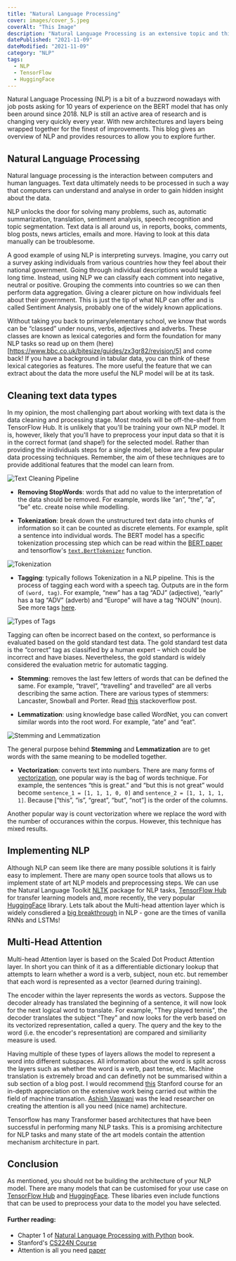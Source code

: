 ```yaml
---
title: "Natural Language Processing"
cover: images/cover_5.jpeg
coverAlt: "This Image"
description: "Natural Language Processing is an extensive topic and this blog tries to summarise it."
datePublished: "2021-11-09"
dateModified: "2021-11-09"
category: "NLP"
tags:
  - NLP
  - TensorFlow
  - HuggingFace
---
```


<!-- markdownlint-disable-->

Natural Language Processing (NLP) is a bit of a buzzword nowadays with job posts asking for 10 years of experience on the BERT model that has only been around since 2018. NLP is still an active area of research and is changing very quickly every year. With new architectures and layers being wrapped together for the finest of improvements. This blog gives an overview of NLP and provides resources to allow you to explore further.


## Natural Language Processing

Natural language processing is the interaction between computers and human languages. Text data ultimately needs to be processed in such a way that computers can understand and analyse in order to gain hidden insight about the data. 

NLP unlocks the door for solving many problems, such as, automatic summarization, translation, sentiment analysis, speech recognition and topic segmentation. Text data is all around us, in reports, books, comments, blog posts, news articles, emails and more. Having to look at this data manually can be troublesome. 

A good example of using NLP is interpreting surveys. Imagine, you carry out a survey asking individuals from various countries how they feel about their national government. Going through individual descriptions would take a long time. Instead, using NLP we can classify each comment into negative, neutral or positive. Grouping the comments into countries so we can then perform data aggregation. Giving a clearer picture on how individuals feel about their government. This is just the tip of what NLP can offer and is called Sentiment Analysis, probably one of the widely known applications.

Without taking you back to primary/elementary school, we know that words can be “classed” under nouns, verbs, adjectives and adverbs. These classes are known as lexical categories and form the foundation for many NLP tasks so read up on them (here)[https://www.bbc.co.uk/bitesize/guides/zx3gr82/revision/5] and come back! If you have a background in tabular data, you can think of these lexical categories as features. The more useful the feature that we can extract about the data the more useful the NLP model will be at its task.


## Cleaning text data types

In my opinion, the most challenging part about working with text data is the data cleaning and processing stage. Most models will be off-the-shelf from TensorFlow Hub. It is unlikely that you'll be training your own NLP model. It is, however, likely that you'll have to preprocess your input data so that it is in the correct format (and shape!) for the selected model. Rather than providing the inidividuals steps for a single model, below are a few popular data processing techniques. Remember, the aim of these techniques are to provide additional features that the model can learn from.

![Text Cleaning Pipeline](./images/natural-language-processing/text-pipeline.png)

- **Removing StopWords**: words that add no value to the interpretation of the data should be removed. For example, words like “an”, “the”, “a”, “be” etc. create noise while modelling. 

- **Tokenization**: break down the unstructured text data into chunks of information so it can be counted as discrete elements. For example, split a sentence into individual words. The BERT model has a specific tokenization processing step which can be read within the [BERT paper](https://arxiv.org/abs/1810.04805) and tensorflow's [`text.BertTokenizer`](https://www.tensorflow.org/text/api_docs/python/text/BertTokenizer) function.

![Tokenization](./images/natural-language-processing/tokenization.jpeg)

- **Tagging**: typically follows Tokenization in a NLP pipeline. This is the process of tagging each word with a speech tag. Outputs are in the form of `(word, tag)`. For example, “new” has a tag “ADJ” (adjective), “early” has a tag “ADV” (adverb) and “Europe” will have a tag “NOUN” (noun). See more tags [here](http://www.nltk.org/book/ch05.html#tab-universal-tagset).


![Types of Tags](./images/natural-language-processing/types-of-tagging.jpeg)

Tagging can often be incorrect based on the context, so performance is evaluated based on the gold standard test data. The gold standard test data is the “correct” tag as classified by a human expert – which could be incorrect and have biases. Nevertheless, the gold standard is widely considered the evaluation metric for automatic tagging.


- **Stemming**: removes the last few letters of words that can be defined the same. For example, “travel”, “travelling” and travelled” are all verbs describing the same action. There are various types of stemmers: Lancaster, Snowball and Porter. Read [this](https://stackoverflow.com/a/11210358) stackoverflow post.

- **Lemmatization**: using knowledge base called WordNet, you can convert similar words into the root word. For example, “ate” and “eat”.

![Stemming and Lemmatization](./images/natural-language-processing/stemming-vs-lemmatization.png)

The general purpose behind **Stemming** and **Lemmatization** are to get words with the same meaning to be modelled together. 

- **Vectorization**: converts text into numbers. There are many forms of [vectorization](https://www.oreilly.com/library/view/applied-text-analysis/9781491963036/ch04.html), one popular way is the bag of words technique. For example, the sentences “this is great.” and “but this is not great” would become `sentence_1 = [1, 1, 1, 0, 0]` and `sentence_2 = [1, 1, 1, 1, 1]`. Because [“this”, “is”, “great”, “but”, “not”] is the order of the columns. 

Another popular way is count vectorization where we replace the word with the number of occurances within the corpus. However, this technique has mixed results.


## Implementing NLP 

Although NLP can seem like there are many possible solutions it is fairly easy to implement. There are many open source tools that allows us to implement state of art NLP models and preprocessing steps. We can use the Natural Language Toolkit [NLTK](https://www.nltk.org/) package for NLP tasks, [TensorFlow Hub](https://www.tensorflow.org/hub) for transfer learning models and, more recently, the very popular [HuggingFace](https://huggingface.co/) library. Lets talk about the Multi-head attention layer which is widely consdiered a [big breakthrough](https://paperswithcode.com/method/multi-head-attention) in NLP - gone are the times of vanilla RNNs and LSTMs! 


## Multi-Head Attention

Multi-head Attention layer is based on the Scaled Dot Product Attention layer. In short you can think of it as a differentiable dictionary lookup that attempts to learn whether a word is a verb, subject, noun etc. but remember that each word is represented as a vector (learned during training).

The encoder within the layer represents the words as vectors. Suppose the decoder already has translated the beginning of a sentence, it will now look for the next logical word to translate. For example, "They played tennis", the decoder translates the subject "They" and now looks for the verb based on its vectorized representation, called a query. The query and the key to the word (i.e. the encoder's representation) are compared and similiarity measure is used.

Having multiple of these types of layers allows the model to represent a word into different subspaces. All information about the word is split across the layers such as whether the word is a verb, past tense, etc. Machine translation is extremely broad and can definetly not be summarised within a sub section of a blog post. I would recommend [this](http://web.stanford.edu/class/cs224n/s) Stanford course for an in-depth appreciation on the extensive work being carried out within the field of machine transation. [Ashish Vaswani](https://paperswithcode.com/search?q=author%3AAshish+Vaswani) was the lead researcher on creating the attention is all you need (nice name) architecture. 

Tensorflow has many Transformer based architectures that have been successful in performing many NLP tasks. This is a promising architecture for NLP tasks and many state of the art models contain the attention mechanism architecture in part. 

## Conclusion

As mentioned, you should not be building the architecture of your NLP model. There are many models that can be customised for your use case on [TensorFlow Hub](https://tfhub.dev/) and [HuggingFace](https://huggingface.co/). These libaries even include functions that can be used to preprocess your data to the model you have selected.


#### Further reading:

- Chapter 1 of [Natural Language Processing with Python](http://www.nltk.org/book/) book. 
- Stanford's [CS224N Course](http://web.stanford.edu/class/cs224n/s)
- Attention is all you need [paper](https://arxiv.org/abs/1706.03762)

